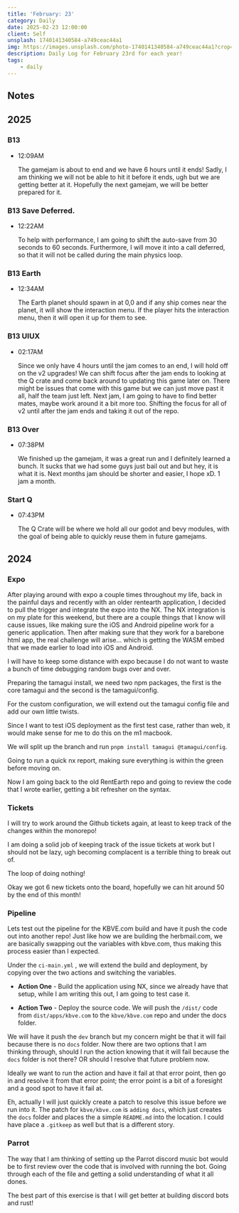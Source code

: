 ```yaml
---
title: 'February: 23'
category: Daily
date: 2025-02-23 12:00:00
client: Self
unsplash: 1740141340584-a749ceac44a1
img: https://images.unsplash.com/photo-1740141340584-a749ceac44a1?crop=entropy&cs=srgb&fm=jpg&ixid=MnwzNjM5Nzd8MHwxfHJhbmRvbXx8fHx8fHx8fDE2ODE3NDg2ODY&ixlib=rb-4.0.3&q=85
description: Daily Log for February 23rd for each year!
tags:
    - daily
---
```



<Adsense />

## Notes

## 2025

### B13

-   12:09AM

    The gamejam is about to end and we have 6 hours until it ends!
    Sadly, I am thinking we will not be able to hit it before it ends, ugh but we are getting better at it.
    Hopefully the next gamejam, we will be better prepared for it.

### B13 Save Deferred.

-   12:22AM

    To help with performance, I am going to shift the auto-save from 30 seconds to 60 seconds.
    Furthermore, I will move it into a call deferred, so that it will not be called during the main physics loop.

### B13 Earth

-   12:34AM

    The Earth planet should spawn in at 0,0 and if any ship comes near the planet, it will show the interaction menu.
    If the player hits the interaction menu, then it will open it up for them to see.

### B13 UIUX 

-   02:17AM

    Since we only have 4 hours until the jam comes to an end, I will hold off on the v2 upgrades!
    We can shift focus after the jam ends to looking at the Q crate and come back around to updating this game later on.
    There might be issues that come with this game but we can just move past it all, half the team just left.
    Next jam, I am going to have to find better mates, maybe work around it a bit more too.
    Shifting the focus for all of v2 until after the jam ends and taking it out of the repo.

### B13 Over

-   07:38PM

    We finished up the gamejam, it was a great run and I definitely learned a bunch.
    It sucks that we had some guys just bail out and but hey, it is what it is.
    Next months jam should be shorter and easier, I hope xD.
    1 jam a month.

### Start Q

-   07:43PM

    The Q Crate will be where we hold all our godot and bevy modules, with the goal of being able to quickly reuse them in future gamejams.

## 2024

### Expo

After playing around with expo a couple times throughout my life, back in the painful days and recently with an older rentearth application, I decided to pull the trigger and integrate the expo into the NX.
The NX integration is on my plate for this weekend, but there are a couple things that I know will cause issues, like making sure the iOS and Android pipeline work for a generic application.
Then after making sure that they work for a barebone html app, the real challenge will arise... which is getting the WASM embed that we made earlier to load into iOS and Android.

I will have to keep some distance with expo because I do not want to waste a bunch of time debugging random bugs over and over.

Preparing the tamagui install, we need two npm packages, the first is the core tamagui and the second is the tamagui/config.

For the custom configuration, we will extend out the tamagui config file and add our own little twists.

Since I want to test iOS deployment as the first test case, rather than web, it would make sense for me to do this on the m1 macbook.

We will split up the branch and run `pnpm install tamagui @tamagui/config`.

Going to run a quick nx report, making sure everything is within the green before moving on.

Now I am going back to the old RentEarth repo and going to review the code that I wrote earlier, getting a bit refresher on the syntax.


### Tickets

I will try to work around the Github tickets again, at least to keep track of the changes within the monorepo!

I am doing a solid job of keeping track of the issue tickets at work but I should not be lazy, ugh becoming complacent is a terrible thing to break out of.

The loop of doing nothing!

Okay we got 6 new tickets onto the board, hopefully we can hit around 50 by the end of this month!

### Pipeline

Lets test out the pipeline for the KBVE.com build and have it push the code out into another repo!
Just like how we are building the herbmail.com, we are basically swapping out the variables with kbve.com, thus making this process easier than I expected.

Under the `ci-main.yml` , we will extend the build and deployment, by copying over the two actions and switching the variables.

* **Action One** - Build the application using NX, since we already have that setup, while I am writing this out, I am going to test case it.

* **Action Two** - Deploy the source code. We will push the `/dist/` code from `dist/apps/kbve.com` to the `kbve/kbve.com` repo and under the docs folder.

We will have it push the `dev` branch but my concern might be that it will fail because there is no `docs` folder. Now there are two options that I am thinking through, should I run the action knowing that it will fail because the `docs` folder is not there? OR should I resolve that future problem now.

Ideally we want to run the action and have it fail at that error point, then go in and resolve it from that error point; the error point is a bit of a foresight and a good spot to have it fail at.

Eh, actually I will just quickly create a patch to resolve this issue before we run into it. 
The patch for `kbve/kbve.com` is `adding docs`, which just creates the `docs` folder and places the a simple `README.md` into the location.
I could have place a `.gitkeep` as well but that is a different story.


### Parrot

The way that I am thinking of setting up the Parrot discord music bot would be to first review over the code that is involved with running the bot.
Going through each of the file and getting a solid understanding of what it all dones.

The best part of this exercise is that I will get better at building discord bots and rust!

